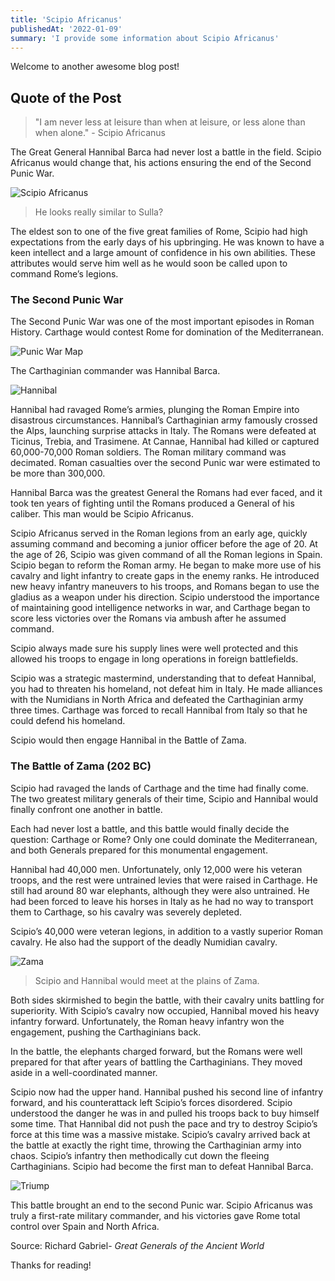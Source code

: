 ```yaml
---
title: 'Scipio Africanus'
publishedAt: '2022-01-09'
summary: 'I provide some information about Scipio Africanus'
---
```


Welcome to another awesome blog post! 

## Quote of the Post

> "I am never less at leisure than when at leisure, or less alone than when alone." - Scipio Africanus

The Great General Hannibal Barca had never lost a battle in the field. Scipio Africanus would change that, his actions ensuring the end of the Second Punic War. 

![Scipio Africanus](/images/scipio.jpg)
> He looks really similar to Sulla?

The eldest son to one of the five great families of Rome, Scipio had high expectations from the early days of his upbringing. He was known to have a keen intellect and a large amount of confidence in his own abilities. These attributes would serve him well as he would soon be called upon to command Rome’s legions.

### The Second Punic War

The Second Punic War was one of the most important episodes in Roman History. Carthage would contest Rome for domination of the Mediterranean. 

![Punic War Map](/images/punicwarmap.png)

The Carthaginian commander was Hannibal Barca. 

![Hannibal](/images/hannibal.jpg)

Hannibal had ravaged Rome’s armies, plunging the Roman Empire into disastrous circumstances. Hannibal’s Carthaginian army famously crossed the Alps, launching surprise attacks in Italy. The Romans were defeated at Ticinus, Trebia, and Trasimene. At Cannae, Hannibal had killed or captured 60,000-70,000 Roman soldiers. The Roman military command was decimated. Roman casualties over the second Punic war were estimated to be more than 300,000. 

Hannibal Barca was the greatest General the Romans had ever faced, and it took ten years of fighting until the Romans produced a General of his caliber. This man would be Scipio Africanus.

Scipio Africanus served in the Roman legions from an early age, quickly assuming command and becoming a junior officer before the age of 20. At the age of 26, Scipio was given command of all the Roman legions in Spain. Scipio began to reform the Roman army. He began to make more use of his cavalry and light infantry to create gaps in the enemy ranks. He introduced new heavy infantry maneuvers to his troops, and Romans began to use the gladius as a weapon under his direction. Scipio understood the importance of maintaining good intelligence networks in war, and Carthage began to score less victories over the Romans via ambush after he assumed command.

Scipio always made sure his supply lines were well protected and this allowed his troops to engage in long operations in foreign battlefields.

Scipio was a strategic mastermind, understanding that to defeat Hannibal, you had to threaten his homeland, not defeat him in Italy. He made alliances with the Numidians in North Africa and defeated the Carthaginian army three times. Carthage was forced to recall Hannibal from Italy so that he could defend his homeland.

Scipio would then engage Hannibal in the Battle of Zama.

### The Battle of Zama (202 BC)

Scipio had ravaged the lands of Carthage and the time had finally come. The two greatest military generals of their time, Scipio and Hannibal would finally confront one another in battle.

Each had never lost a battle, and this battle would finally decide the question: Carthage or Rome? Only one could dominate the Mediterranean, and both Generals prepared for this monumental engagement.

Hannibal had 40,000 men. Unfortunately, only 12,000 were his veteran troops, and the rest were untrained levies that were raised in Carthage. He still had around 80 war elephants, although they were also untrained. He had been forced to leave his horses in Italy as he had no way to transport them to Carthage, so his cavalry was severely depleted.

Scipio’s 40,000 were veteran legions, in addition to a vastly superior Roman cavalry. He also had the support of the deadly Numidian cavalry.

![Zama](/images/zama.jpg)
> Scipio and Hannibal would meet at the plains of Zama. 

Both sides skirmished to begin the battle, with their cavalry units battling for superiority. With Scipio’s cavalry now occupied, Hannibal moved his heavy infantry forward. Unfortunately, the Roman heavy infantry won the engagement, pushing the Carthaginians back. 

In the battle, the elephants charged forward, but the Romans were well prepared for that after years of battling the Carthaginians. They moved aside in a well-coordinated manner. 

Scipio now had the upper hand. Hannibal pushed his second line of infantry forward, and his counterattack left Scipio’s forces disordered. Scipio understood the danger he was in and pulled his troops back to buy himself some time. That Hannibal did not push the pace and try to destroy Scipio’s force at this time was a massive mistake. Scipio’s cavalry arrived back at the battle at exactly the right time, throwing the Carthaginian army into chaos. Scipio’s infantry then methodically cut down the fleeing Carthaginians. Scipio had become the first man to defeat Hannibal Barca.

![Triump](/images/triumph.jpg)

This battle brought an end to the second Punic war. Scipio Africanus was truly a first-rate military commander, and his victories gave Rome total control over Spain and North Africa.

Source: Richard Gabriel- _Great Generals of the Ancient World_

Thanks for reading!
